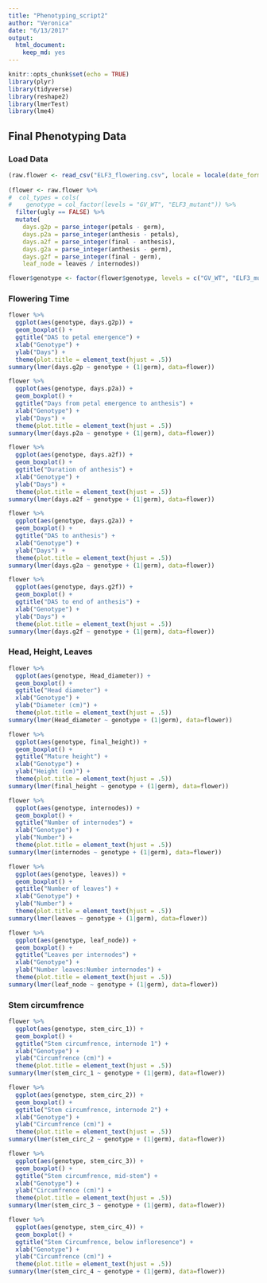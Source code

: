 ```yaml
---
title: "Phenotyping_script2"
author: "Veronica"
date: "6/13/2017"
output: 
  html_document: 
    keep_md: yes
---
```


```r
knitr::opts_chunk$set(echo = TRUE)
library(plyr)
library(tidyverse)
library(reshape2)
library(lmerTest)
library(lme4)
```

## Final Phenotyping Data

### Load Data  
```r
(raw.flower <- read_csv("ELF3_flowering.csv", locale = locale(date_format = "%d/%m/%Y")))
 
(flower <- raw.flower %>%
#  col_types = cols(
#    genotype = col_factor(levels = "GV_WT", "ELF3_mutant")) %>%
  filter(ugly == FALSE) %>% 
  mutate(
    days.g2p = parse_integer(petals - germ),
    days.p2a = parse_integer(anthesis - petals),
    days.a2f = parse_integer(final - anthesis),
    days.g2a = parse_integer(anthesis - germ),
    days.g2f = parse_integer(final - germ), 
    leaf_node = leaves / internodes))

flower$genotype <- factor(flower$genotype, levels = c("GV_WT", "ELF3_mutant"))
```

### Flowering Time  
```r
flower %>%
  ggplot(aes(genotype, days.g2p)) +
  geom_boxplot() +
  ggtitle("DAS to petal emergence") + 
  xlab("Genotype") + 
  ylab("Days") +
  theme(plot.title = element_text(hjust = .5)) 
summary(lmer(days.g2p ~ genotype + (1|germ), data=flower))

flower %>%
  ggplot(aes(genotype, days.p2a)) +
  geom_boxplot() +
  ggtitle("Days from petal emergence to anthesis") + 
  xlab("Genotype") + 
  ylab("Days") +
  theme(plot.title = element_text(hjust = .5)) 
summary(lmer(days.p2a ~ genotype + (1|germ), data=flower))

flower %>%
  ggplot(aes(genotype, days.a2f)) +
  geom_boxplot() +
  ggtitle("Duration of anthesis") + 
  xlab("Genotype") + 
  ylab("Days") +
  theme(plot.title = element_text(hjust = .5)) 
summary(lmer(days.a2f ~ genotype + (1|germ), data=flower))

flower %>%
  ggplot(aes(genotype, days.g2a)) +
  geom_boxplot() +
  ggtitle("DAS to anthesis") + 
  xlab("Genotype") + 
  ylab("Days") +
  theme(plot.title = element_text(hjust = .5)) 
summary(lmer(days.g2a ~ genotype + (1|germ), data=flower))

flower %>%
  ggplot(aes(genotype, days.g2f)) +
  geom_boxplot() +
  ggtitle("DAS to end of anthesis") + 
  xlab("Genotype") + 
  ylab("Days") +
  theme(plot.title = element_text(hjust = .5)) 
summary(lmer(days.g2f ~ genotype + (1|germ), data=flower))
```

### Head, Height, Leaves  
```r
flower %>%
  ggplot(aes(genotype, Head_diameter)) +
  geom_boxplot() +
  ggtitle("Head diameter") + 
  xlab("Genotype") + 
  ylab("Diameter (cm)") +
  theme(plot.title = element_text(hjust = .5)) 
summary(lmer(Head_diameter ~ genotype + (1|germ), data=flower))

flower %>%
  ggplot(aes(genotype, final_height)) +
  geom_boxplot() +
  ggtitle("Mature height") + 
  xlab("Genotype") + 
  ylab("Height (cm)") +
  theme(plot.title = element_text(hjust = .5)) 
summary(lmer(final_height ~ genotype + (1|germ), data=flower))

flower %>%
  ggplot(aes(genotype, internodes)) +
  geom_boxplot() +
  ggtitle("Number of internodes") + 
  xlab("Genotype") + 
  ylab("Number") +
  theme(plot.title = element_text(hjust = .5)) 
summary(lmer(internodes ~ genotype + (1|germ), data=flower))

flower %>%
  ggplot(aes(genotype, leaves)) +
  geom_boxplot() +
  ggtitle("Number of leaves") + 
  xlab("Genotype") + 
  ylab("Number") +
  theme(plot.title = element_text(hjust = .5)) 
summary(lmer(leaves ~ genotype + (1|germ), data=flower))

flower %>%
  ggplot(aes(genotype, leaf_node)) +
  geom_boxplot() +
  ggtitle("Leaves per internodes") + 
  xlab("Genotype") + 
  ylab("Number leaves:Number internodes") +
  theme(plot.title = element_text(hjust = .5)) 
summary(lmer(leaf_node ~ genotype + (1|germ), data=flower))
```

### Stem circumfrence  
```r
flower %>%
  ggplot(aes(genotype, stem_circ_1)) +
  geom_boxplot() +
  ggtitle("Stem circumfrence, internode 1") + 
  xlab("Genotype") + 
  ylab("Circumfrence (cm)") +
  theme(plot.title = element_text(hjust = .5)) 
summary(lmer(stem_circ_1 ~ genotype + (1|germ), data=flower))

flower %>%
  ggplot(aes(genotype, stem_circ_2)) +
  geom_boxplot() +
  ggtitle("Stem circumfrence, internode 2") + 
  xlab("Genotype") + 
  ylab("Circumfrence (cm)") +
  theme(plot.title = element_text(hjust = .5)) 
summary(lmer(stem_circ_2 ~ genotype + (1|germ), data=flower))

flower %>%
  ggplot(aes(genotype, stem_circ_3)) +
  geom_boxplot() +
  ggtitle("Stem circumfrence, mid-stem") + 
  xlab("Genotype") + 
  ylab("Circumfrence (cm)") +
  theme(plot.title = element_text(hjust = .5)) 
summary(lmer(stem_circ_3 ~ genotype + (1|germ), data=flower))

flower %>%
  ggplot(aes(genotype, stem_circ_4)) + 
  geom_boxplot() +
  ggtitle("Stem Circumfrence, below infloresence") + 
  xlab("Genotype") + 
  ylab("Circumfrence (cm)") +
  theme(plot.title = element_text(hjust = .5)) 
summary(lmer(stem_circ_4 ~ genotype + (1|germ), data=flower))
```

